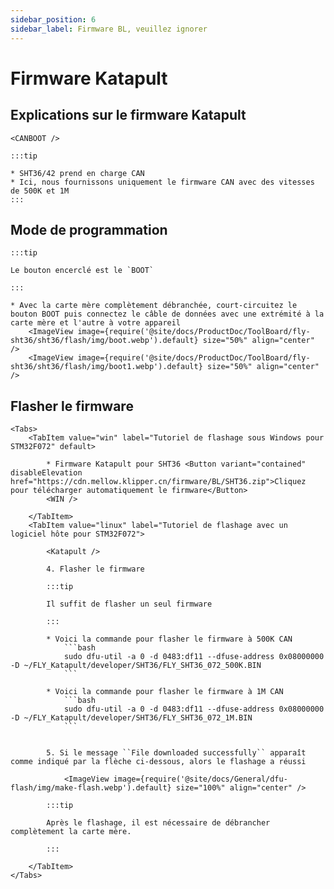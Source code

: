 ```yaml
---
sidebar_position: 6
sidebar_label: Firmware BL, veuillez ignorer
---
```







# Firmware Katapult

## Explications sur le firmware Katapult

    <CANBOOT />

    :::tip

    * SHT36/42 prend en charge CAN
    * Ici, nous fournissons uniquement le firmware CAN avec des vitesses de 500K et 1M
    :::

## Mode de programmation

    :::tip

    Le bouton encerclé est le `BOOT`

    :::

    * Avec la carte mère complètement débranchée, court-circuitez le bouton BOOT puis connectez le câble de données avec une extrémité à la carte mère et l'autre à votre appareil
        <ImageView image={require('@site/docs/ProductDoc/ToolBoard/fly-sht36/sht36/flash/img/boot.webp').default} size="50%" align="center" />
        <ImageView image={require('@site/docs/ProductDoc/ToolBoard/fly-sht36/sht36/flash/img/boot1.webp').default} size="50%" align="center" />

## Flasher le firmware
    <Tabs>
        <TabItem value="win" label="Tutoriel de flashage sous Windows pour STM32F072" default>

            * Firmware Katapult pour SHT36 <Button variant="contained" disableElevation href="https://cdn.mellow.klipper.cn/firmware/BL/SHT36.zip">Cliquez pour télécharger automatiquement le firmware</Button>
            <WIN />
            
        </TabItem>
        <TabItem value="linux" label="Tutoriel de flashage avec un logiciel hôte pour STM32F072">
            
            <Katapult />

            4. Flasher le firmware

            :::tip

            Il suffit de flasher un seul firmware

            :::

            * Voici la commande pour flasher le firmware à 500K CAN
                ```bash
                sudo dfu-util -a 0 -d 0483:df11 --dfuse-address 0x08000000 -D ~/FLY_Katapult/developer/SHT36/FLY_SHT36_072_500K.BIN
                ```
                       
            * Voici la commande pour flasher le firmware à 1M CAN
                ```bash
                sudo dfu-util -a 0 -d 0483:df11 --dfuse-address 0x08000000 -D ~/FLY_Katapult/developer/SHT36/FLY_SHT36_072_1M.BIN
                ```


            5. Si le message ``File downloaded successfully`` apparaît comme indiqué par la flèche ci-dessous, alors le flashage a réussi

                <ImageView image={require('@site/docs/General/dfu-flash/img/make-flash.webp').default} size="100%" align="center" />

            :::tip

            Après le flashage, il est nécessaire de débrancher complètement la carte mère.

            :::

        </TabItem>
    </Tabs>